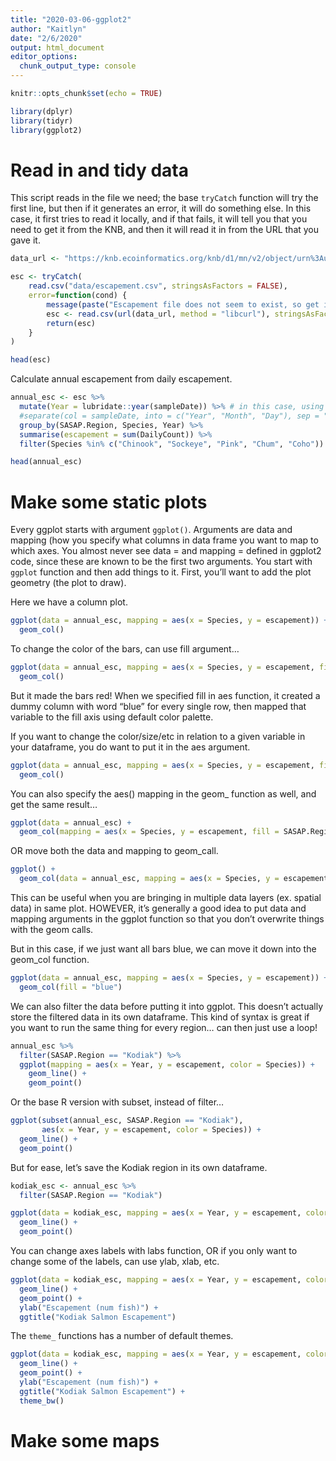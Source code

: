 ```yaml
---
title: "2020-03-06-ggplot2"
author: "Kaitlyn"
date: "2/6/2020"
output: html_document
editor_options: 
  chunk_output_type: console
---
```


```r
knitr::opts_chunk$set(echo = TRUE)
```

```r
library(dplyr)
library(tidyr)
library(ggplot2)
```


# Read in and tidy data

This script reads in the file we need; the base `tryCatch` function will try the first line, but then if it generates an error, it will do something else. In this case, it first tries to read it locally, and if that fails, it will tell you that you need to get it from the KNB, and then it will read it in from the URL that you gave it.
```r
data_url <- "https://knb.ecoinformatics.org/knb/d1/mn/v2/object/urn%3Auuid%3Af119a05b-bbe7-4aea-93c6-85434dcb1c5e"

esc <- tryCatch(
    read.csv("data/escapement.csv", stringsAsFactors = FALSE),
    error=function(cond) {
        message(paste("Escapement file does not seem to exist, so get it from the KNB."))
        esc <- read.csv(url(data_url, method = "libcurl"), stringsAsFactors = FALSE)
        return(esc)
    }
)

head(esc)
```

Calculate annual escapement from daily escapement.
```r
annual_esc <- esc %>% 
  mutate(Year = lubridate::year(sampleDate)) %>% # in this case, using lubridate (better than separate in alternative line below)
  #separate(col = sampleDate, into = c("Year", "Month", "Day"), sep = "-", remove = TRUE) %>% 
  group_by(SASAP.Region, Species, Year) %>% 
  summarise(escapement = sum(DailyCount)) %>% 
  filter(Species %in% c("Chinook", "Sockeye", "Pink", "Chum", "Coho")) # more efficient to use %in% than a bunch of or statements with |

head(annual_esc)
```

# Make some static plots

Every ggplot starts with argument `ggplot()`. Arguments are data and mapping (how you specify what columns in data frame you want to map to which axes. You almost never see data = and mapping = defined in ggplot2 code, since these are known to be the first two arguments. You start with `ggplot` function and then add things to it. First, you'll want to add the plot geometry (the plot to draw).

Here we have a column plot.
```r
ggplot(data = annual_esc, mapping = aes(x = Species, y = escapement)) + 
  geom_col()
```

To change the color of the bars, can use fill argument...
```r
ggplot(data = annual_esc, mapping = aes(x = Species, y = escapement, fill = "blue")) + 
  geom_col()
```
But it made the bars red! When we specified fill in aes function, it created a dummy column with word "blue" for every single row, then mapped that variable to the fill axis using default color palette. 

If you want to change the color/size/etc in relation to a given variable in your dataframe, you do want to put it in the aes argument. 
```r
ggplot(data = annual_esc, mapping = aes(x = Species, y = escapement, fill = SASAP.Region)) + 
  geom_col()
```

You can also specify the aes() mapping in the geom_ function as well, and get the same result...
```r
ggplot(data = annual_esc) + 
  geom_col(mapping = aes(x = Species, y = escapement, fill = SASAP.Region))
```

OR move both the data and mapping to geom_call. 
```r
ggplot() + 
  geom_col(data = annual_esc, mapping = aes(x = Species, y = escapement, fill = SASAP.Region))
```

This can be useful when you are bringing in multiple data layers (ex. spatial data) in same plot. HOWEVER, it's generally a good idea to put data and mapping arguments in the ggplot function so that you don't overwrite things with the geom calls.

But in this case, if we just want all bars blue, we can move it down into the geom_col function.
```r
ggplot(data = annual_esc, mapping = aes(x = Species, y = escapement)) + 
  geom_col(fill = "blue")
```

We can also filter the data before putting it into ggplot. This doesn't actually store the filtered data in its own dataframe. This kind of syntax is great if you want to run the same thing for every region... can then just use a loop!
```r
annual_esc %>% 
  filter(SASAP.Region == "Kodiak") %>% 
  ggplot(mapping = aes(x = Year, y = escapement, color = Species)) + 
    geom_line() +
    geom_point()
```

Or the base R version with subset, instead of filter...
```r
ggplot(subset(annual_esc, SASAP.Region == "Kodiak"), 
       aes(x = Year, y = escapement, color = Species)) + 
  geom_line() +
  geom_point()
```

But for ease, let's save the Kodiak region in its own dataframe.
```r
kodiak_esc <- annual_esc %>% 
  filter(SASAP.Region == "Kodiak")

ggplot(data = kodiak_esc, mapping = aes(x = Year, y = escapement, color = Species)) +
  geom_line() +
  geom_point()
```

You can change axes labels with labs function, OR if you only want to change some of the labels, can use ylab, xlab, etc.
```r
ggplot(data = kodiak_esc, mapping = aes(x = Year, y = escapement, color = Species)) +
  geom_line() +
  geom_point() +
  ylab("Escapement (num fish)") +
  ggtitle("Kodiak Salmon Escapement")
```

The `theme_` functions has a number of default themes.
```r
ggplot(data = kodiak_esc, mapping = aes(x = Year, y = escapement, color = Species)) +
  geom_line() +
  geom_point() +
  ylab("Escapement (num fish)") +
  ggtitle("Kodiak Salmon Escapement") + 
  theme_bw()
```



# Make some maps

